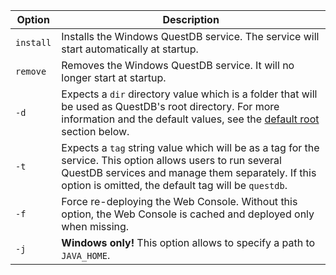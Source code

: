 | Option    | Description                                                                                                                                                                                                             |
| --------- | ----------------------------------------------------------------------------------------------------------------------------------------------------------------------------------------------------------------------- |
| `install` | Installs the Windows QuestDB service. The service will start automatically at startup.                                                                                                                                  |
| `remove`  | Removes the Windows QuestDB service. It will no longer start at startup.                                                                                                                                                |
| `-d`      | Expects a `dir` directory value which is a folder that will be used as QuestDB's root directory. For more information and the default values, see the [default root](#default-root-directory) section below.            |
| `-t`      | Expects a `tag` string value which will be as a tag for the service. This option allows users to run several QuestDB services and manage them separately. If this option is omitted, the default tag will be `questdb`. |
| `-f`      | Force re-deploying the Web Console. Without this option, the Web Console is cached and deployed only when missing.                                                                                                      |
| `-j`      | **Windows only!** This option allows to specify a path to `JAVA_HOME`.                                                                                                                                                  |
